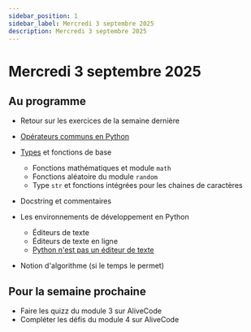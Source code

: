 ```yaml
---
sidebar_position: 1
sidebar_label: Mercredi 3 septembre 2025
description: Mercredi 3 septembre 2025
---
```


# Mercredi 3 septembre 2025

## Au programme

- Retour sur les exercices de la semaine dernière

- [Opérateurs communs en Python](https://archambaultv-prof.github.io/programmation-python/docs/basic/variables_types/operateurs)
- [Types](https://archambaultv-prof.github.io/programmation-python/docs/basic/variables_types/types) et fonctions de base
  - Fonctions mathématiques et module `math`
  - Fonctions aléatoire du module `random`
  - Type `str` et fonctions intégrées pour les chaines de caractères
- Docstring et commentaires

- Les environnements de développement en Python
  - Éditeurs de texte
  - Éditeurs de texte en ligne
  - [Python n'est pas un éditeur de texte](https://archambaultv-prof.github.io/programmation-python/docs/basic/projet_python/python_os_editeur)

- Notion d'algorithme (si le temps le permet)

## Pour la semaine prochaine

- Faire les quizz du module 3 sur AliveCode
- Compléter les défis du module 4 sur AliveCode